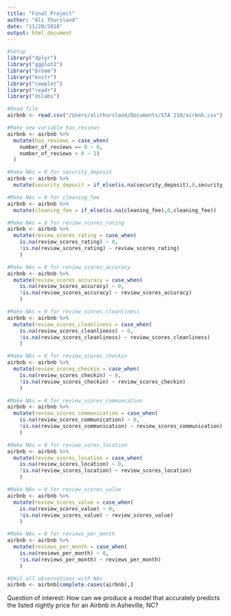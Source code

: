 ```yaml
---
title: "Final Project"
author: "Ali Thursland"
date: "11/20/2018"
output: html_document
---
```


```r
#Setup
library("dplyr")
library("ggplot2")
library("broom")
library("knitr")
library("cowplot")
library("readr")
library("dslabs")
```

```r
#Read file
airbnb <- read.csv("/Users/alithursland/Documents/STA 210/airbnb.csv")
```

```r
#Make new variable has_reviews
airbnb <- airbnb %>% 
  mutate(has_reviews = case_when( 
    number_of_reviews == 0 ~ 0, 
    number_of_reviews > 0 ~ 1)
  )

#Make NAs = 0 for security_deposit
airbnb <- airbnb %>% 
  mutate(security_deposit = if_else(is.na(security_deposit),0,security_deposit))

#Make NAs = 0 for cleaning_fee
airbnb <- airbnb %>% 
  mutate(cleaning_fee = if_else(is.na(cleaning_fee),0,cleaning_fee))

#Make NAs = 0 for review_scores_rating
airbnb <- airbnb %>% 
  mutate(review_scores_rating = case_when(
    is.na(review_scores_rating) ~ 0, 
    !is.na(review_scores_rating) ~ review_scores_rating)
    )

#Make NAs = 0 for review_scores_accuracy
airbnb <- airbnb %>% 
  mutate(review_scores_accuracy = case_when(
    is.na(review_scores_accuracy) ~ 0, 
    !is.na(review_scores_accuracy) ~ review_scores_accuracy)
    )

#Make NAs = 0 for review_scores_cleanliness
airbnb <- airbnb %>% 
  mutate(review_scores_cleanliness = case_when( 
    is.na(review_scores_cleanliness) ~ 0, 
    !is.na(review_scores_cleanliness) ~ review_scores_cleanliness)
    )

#Make NAs = 0 for review_scores_checkin
airbnb <- airbnb %>% 
  mutate(review_scores_checkin = case_when( 
    is.na(review_scores_checkin) ~ 0, 
    !is.na(review_scores_checkin) ~ review_scores_checkin)
    )

#Make NAs = 0 for review_scores_communcation
airbnb <- airbnb %>% 
  mutate(review_scores_communication = case_when( 
    is.na(review_scores_communication) ~ 0, 
    !is.na(review_scores_communication) ~ review_scores_communication)
    )

#Make NAs = 0 for review_sores_location 
airbnb <- airbnb %>% 
  mutate(review_scores_location = case_when( 
    is.na(review_scores_location) ~ 0, 
    !is.na(review_scores_location) ~ review_scores_location)
    )

#Make NAs = 0 for review_scores_value
airbnb <- airbnb %>% 
  mutate(review_scores_value = case_when( 
    is.na(review_scores_value) ~ 0, 
    !is.na(review_scores_value) ~ review_scores_value)
    )

#Make NAs = 0 for reviews_per_month
airbnb <- airbnb %>% 
  mutate(reviews_per_month = case_when( 
    is.na(reviews_per_month) ~ 0, 
    !is.na(reviews_per_month) ~ reviews_per_month)
    )
```

```r
#Omit all observations with NAs 
airbnb <- airbnb[complete.cases(airbnb),]
```

Question of interest: How can we produce a model that accurately predicts the listed nightly price for an Airbnb in Asheville, NC?
